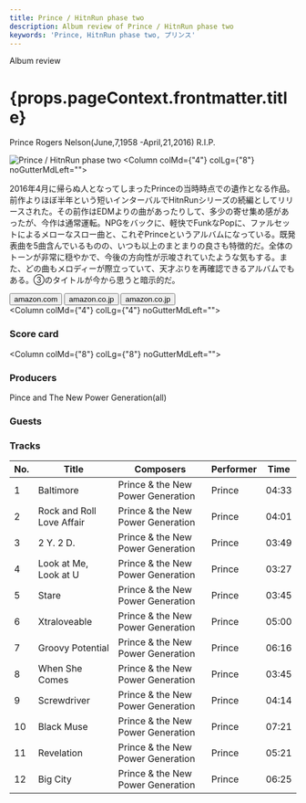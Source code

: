 ```yaml
---
title: Prince / HitnRun phase two
description: Album review of Prince / HitnRun phase two
keywords: 'Prince, HitnRun phase two, プリンス'
---
```




<p className="largeP">Album review</p>
<h1 className="h1--no--margin">{props.pageContext.frontmatter.title}</h1>

<Tag type="gray" title="Clear Filter">
  Prince Rogers Nelson(June,7,1958 -April,21,2016) R.I.P.
</Tag>

<br/>
<Row  className="image-card-group">
	<Column colMd={"3"} colLg={"4"} noGutterMdLeft="">
       <ImageCard>

![Prince / HitnRun phase two](../../images/cd/prince9L.jpg) 
</ImageCard>
	</Column>
	<Column colMd={"4"} colLg={"8"} noGutterMdLeft="">
	  <p>
	    2016年4月に帰らぬ人となってしまったPrinceの当時時点での遺作となる作品。前作よりほぼ半年という短いインターバルでHitnRunシリーズの続編としてリリースされた。その前作はEDMよりの曲があったりして、多少の寄せ集め感があったが、今作は通常運転。NPGをバックに、軽快でFunkなPopに、ファルセットによるメローなスロー曲と、これぞPrinceというアルバムになっている。既発表曲を5曲含んでいるものの、いつも以上のまとまりの良さも特徴的だ。全体のトーンが非常に穏やかで、今後の方向性が示唆されていたような気もする。また、どの曲もメロディーが際立っていて、天才ぶりを再確認できるアルバムでもある。③のタイトルが今から思うと暗示的だ。
    </p>
    <div>
	    <Button className="button-right-mergin"  href="https://amzn.to/38nD7l9" kind="primary" size="small" renderIcon={ArrowUpRight24}>
        amazon.com
      </Button>
      <Button className="button-right-mergin"  href="https://amzn.to/386XOS9" kind="secondary" size="small" renderIcon={ArrowUpRight24}>
        amazon.co.jp
      </Button>
      <Button className="button-right-mergin"  href="https://apple.co/3mM6u4c" kind="tertiary" size="small" renderIcon={ArrowUpRight24}>
        amazon.co.jp
      </Button>
	  </div>
	</Column>
</Row>
<Row >
  <Column colMd={"4"} colLg={"4"} noGutterMdLeft="">
    <div>
      <h3>Score card</h3>
	    <SliderJS1 value="5" />
      <SliderJS2 value="2" />
	    <SliderJS3 value="1" />
      <SliderJS4 value="0" />
    </div>
  </Column>
  <Column colMd={"8"} colLg={"8"} noGutterMdLeft="">
    <div>
      <h3>Producers</h3>
      <p>
        Pince and The New Power Generation(all)
      </p>
      <h3>Guests</h3>
      <p>
      </p>
    </div>
  </Column>
</Row>

<h3>Tracks</h3>

| No. |	 Title                    |	 Composers                       	| Performer	|	 Time	|
| --- |	------------------------- | --------------------------------- | --------- | ----- |
|	1	  |	Baltimore                	| Prince & the New Power Generation	|	Prince   	|	04:33 |
|	2	  |	Rock and Roll Love Affair	| Prince & the New Power Generation	|	Prince   	|	04:01 |
|	3	  |	2 Y. 2 D.                	| Prince & the New Power Generation	|	Prince   	|	03:49 |
|	4	  |	Look at Me, Look at U    	| Prince & the New Power Generation	|	Prince   	|	03:27 |
|	5	  |	Stare                    	| Prince & the New Power Generation	|	Prince   	|	03:45 |
|	6	  |	Xtraloveable             	| Prince & the New Power Generation	|	Prince   	|	05:00 |
|	7	  |	Groovy Potential         	| Prince & the New Power Generation	|	Prince   	|	06:16 |
|	8	  |	When She Comes           	| Prince & the New Power Generation	|	Prince   	|	03:45 |
|	9	  |	Screwdriver              	| Prince & the New Power Generation	|	Prince   	|	04:14 |
|	10	|	Black Muse               	| Prince & the New Power Generation	|	Prince   	|	07:21 |
|	11	|	Revelation               	| Prince & the New Power Generation	|	Prince   	|	05:21 |
|	12	|	Big City                 	| Prince & the New Power Generation	|	Prince   	|	06:25 |

